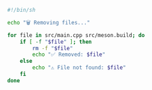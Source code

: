 ```bash showLineNumbers title="cleanup_project.sh"
#!/bin/sh

echo "🗑️ Removing files..."

for file in src/main.cpp src/meson.build; do
    if [ -f "$file" ]; then
        rm -f "$file"
        echo "✅ Removed: $file"
    else
        echo "⚠️ File not found: $file"
    fi
done
```